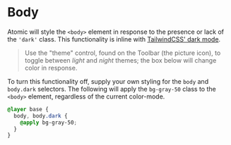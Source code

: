 
<Meta title="Base/Body" />

# Body

Atomic will style the `<body>` element in response to the presence or lack of the `'dark'` class.
This functionality is inline with [TailwindCSS' dark mode](https://tailwindcss.com/docs/dark-mode).

> Use the "theme" control, found on the Toolbar (the picture icon), to toggle between *light* and *night* themes; the box below will change color in response.

<Canvas>
  <Story name="Default" />
</Canvas>

To turn this functionality off, supply your own styling for the `body` and `body.dark` selectors.
The following will apply the `bg-gray-50` class to the `<body>` element, regardless of the current color-mode.

```css
@layer base {
  body, body.dark {
    @apply bg-gray-50;
  }
}
```